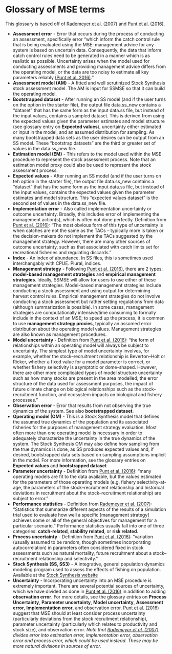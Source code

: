 # Glossary of MSE terms

This glossary is based off of [Rademeyer et al. (2007)](https://doi.org/10.1093/icesjms/fsm050) and [Punt et al. (2016)](https://doi.org/10.1111/faf.12104).

* **Assessment error** - Error that occurs during the process of conducting an assessment, specifically error "which inform the catch control rule that is being evaluated using the MSE: management advice for any system is based on uncertain data. Consequently, the data that inform catch control rules need to be generated in a manner which is as realistic as possible. Uncertainty arises when the model used for conducting assessments and providing management advice differs from the operating model, or the data are too noisy to estimate all key parameters reliably [(Punt et al. 2016)](https://doi.org/10.1111/faf.12104)."
* **Assessment model (AM)** - A fitted and well scrutinized Stock Synthesis stock assessment model. The AM is input for SSMSE so that it can build the operating model.
* **Bootstrapped dataset** - After running an SS model (and if the user turns on the option in the starter file), the output file data.ss_new contains a "dataset" that has the same form as the input data.ss file, but instead of the input values, contains a sampled dataset. This is derived from using the expected values given the parameter estimates and model structure (see glossary entry on **Expected values**), uncertainty either estimated or input in the model, and an assumed distribution for sampling. As many bootstrapped data sets as the user desires can be output from an SS model. These "bootstrap datasets" are the third or greater set of values in the data.ss_new file.
* **Estimation model (EM)** - This refers to the model used within the MSE procedure to represent the stock assessment process. Note that an estimation model proxy could also be used to represent the stock assessment process.
* **Expected values** - After running an SS model (and if the user turns on teh option in the starter file), the output file data.ss_new contains a "dataset" that has the same form as the input data.ss file, but instead of the input values, contains the expected values given the parameter estimates and model structure. This "expected values dataset" is the second set of values in the data.ss_new file. 
* **Implementation error** - Also called implementation uncertainty or outcome uncertainty. Broadly, this includes error of implementing the management action(s), which is often not done perfectly. Definition from [Punt et al. (2016)](https://doi.org/10.1111/faf.12104): "The most obvious form of this type of uncertainty is when catches are
not the same as the TACs – typically more is taken or the decision-makers do not implement the TACs suggested by the management strategy. However, there are many other sources of outcome uncertainty, such as that associated with catch limits set for recreational fisheries and regulating discards."
* **Index** - An index of abundance. In SS files, this is sometimes used interchangably with CPUE. Plural, indices.
* **Management strategy** - Following [Punt et al. (2016)](https://doi.org/10.1111/faf.12104), there are 2 types: **model-based management strategies** and **empirical management strategies**. Ideally, SSMSE will allow for users to use either of these management strategies. Model-based management strategies include conducting a stock assessment and using output for determining harvest control rules. Empirical management strategies do not involve conducting a stock assessment but rather setting regulations from data (although summarization is possible). In some cases, management strategies are computationally intensive/time consuming to formally include in the context of an MSE; to speed up the process, it is commen to use **management strategy proxies**, typically an assumed error distribution about the operating model values. Management strategies are also known as management procedures.
* **Model uncertainty** - Definition from [Punt et al. (2016)](https://doi.org/10.1111/faf.12104): "the form of relationships within an operating model will always be subject to uncertainty. The simplest type of model uncertainty involves, for example, whether the stock–recruitment relationship is Beverton–Holt or Ricker, whether a fixed value for a model parameter is correct, or whether fishery selectivity is asymptotic or dome-shaped. However, there are other more complicated types of model structure uncertainty such as how many stocks are present in the area modelled, the error structure of the data used for assessment purposes, the impact of future climate change on biological relationships such as the stock–recruitment function, and ecosystem impacts on biological and fishery processes."
* **Observation error** - Error that results from not observing the true dynamics of the system. See also **bootstrapped dataset**.
* **Operating model (OM)** - This is a Stock Synthesis model that defines the assumed true dynamics of the population and its associated fisheries for the purposes of management strategy evaluation. Most often more than one operating model is necessary in order to adequately characterize the uncertainty in the true dynamics of the system. The Stock Synthesis OM may also define how sampling from the true dynamics is done, as SS produces expected values and, if desired, bootstrapped data sets based on sampling assumptions implicit in the model. For more information, see the glossary entries on **Expected values** and **bootstrapped dataset**
* **Parameter uncertainty** - Definition from [Punt et al. (2016)](https://doi.org/10.1111/faf.12104): "many operating models are fit to the data available, but the values estimated for the parameters of those operating models (e.g. fishery selectivity-at-age, the parameters of the stock–recruitment relationship and historical deviations in recruitment about the stock–recruitment relationship) are subject to error."
* **Performance statistics** - Definition from [Rademeyer et al. (2007)](https://doi.org/10.1093/icesjms/fsm050): "Statistics that summarize different aspects of the results of a simulation trial used to evaluate how well a specific [management strategy] achieves some or all of the general objectives for management for a particular scenario." Performance statistics usually fall into one of three categories: **catch-related**, **stability related**, or **risk related**.
* **Process uncertainty** - Definition from [Punt et al. (2016)](https://doi.org/10.1111/faf.12104): "variation (usually assumed to be random, though sometimes incorporating autocorrelation) in parameters often considered fixed in stock assessments such as natural mortality, future recruitment about a stock–recruitment relationship and selectivity."
* **Stock Synthesis (SS, SS3)** - A integrative, general population dynamics modeling program used to assess the effects of fishing on population. Available at the [Stock Synthesis website](https://vlab.ncep.noaa.gov/web/stock-synthesis/home)
* **Uncertainty** - Incorporating uncertainty into an MSE procedure is extremely important. There are several potential sources of uncertainty, which we have divided as done in [Punt et al. (2016)](https://doi.org/10.1111/faf.12104) in addition to adding **observation error**. For more details, see the glossary entries on **Process Uncertainty**, **Parameter uncertainty**, **Model uncertainty**, **Assessment error**, **Implementation error**, and observation error. [Punt et al. (2016)](https://doi.org/10.1111/faf.12104) suggest that MSE should at least consider process uncertainty (particularly deviations from the stock recruitment relationship), parameter uncertainty (particularly which relates to productivity and stock size), and observation error. *Note that [Rademeyer et al. (2007)](https://doi.org/10.1093/icesjms/fsm050) divides error into estimation error, implementation error, observation error and process error, which could be used instead. These may be more natural divisions in sources of error.*